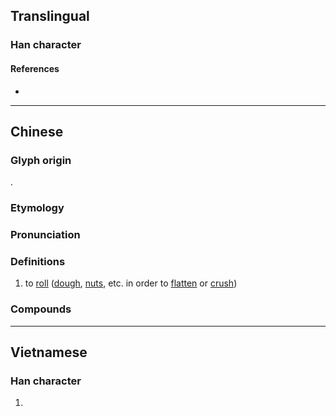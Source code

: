 {{also|扞}}
{{character info}}
==Translingual==

===Han character===
{{Han char|rn=64|rad=手|as=13|sn=16|four=|canj=QJJJ,XQJJJ|ids=⿰扌幹}}

====References====
* {{Han ref|kx=0457.250|dkj=12780|dj=0806.080|hdz=31967.010|uh=64C0|ud=25792}}

----

==Chinese==
{{zh-forms|ss=赶|alt=扞}}

===Glyph origin===
{{Han etym}}
{{Han compound|手|幹|c1=s|c2=p|t1=hand|ls=psc}}.

===Etymology===
{{rfe|zh}}

===Pronunciation===
{{zh-pron
|m=gǎn
|m-s=gan3
|c=gon2
|c-t=gon2
|g=
|h=gd=gon3
|j=gan2
|mb=
|md=
|mn=kán
|mn-t=gang2
|w=2koe
|x=gan3
|mc=
|oc=y
|cat=v
}}

===Definitions===
{{zh-hanzi}}

# to [[roll]] ([[dough]], [[nut]]s, etc. in order to [[flatten]] or [[crush]])

===Compounds===
{{zh-der|擀麵棍|擀麵|擀麵杖|擀皮|擀杖|擀麵棒}}

----

==Vietnamese==

===Han character===
{{vi-readings|reading=gán, cán|rs=手13}}

# {{rfdef|vi|sort=手13}}
